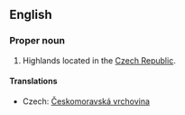 ==English==

===Proper noun===
{{en-proper-noun}}

# Highlands located in the [[Czech Republic]].

====Translations====
{{trans-top|highlands}}
*Czech: [[Českomoravská vrchovina]] {{f}}
{{trans-mid}}
{{trans-bottom}}